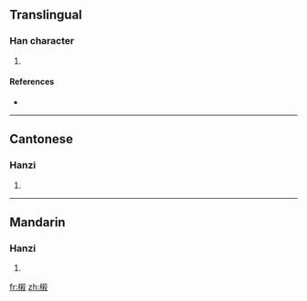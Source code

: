 ==Translingual==

===Han character===
{{Han char|rn=75|rad=木|as=11|sn=15|four=4794<sub>7</sub>|canj=木大金水 (DKCE)}}

# {{defn|Han|sort=木11}}

====References====
* {{Han ref|kx=0551.181|dkj=15353|hdz=21280.141|uh=6A27|ud=27175|bh=E5D9|bd=58841}}

----

==Cantonese==

===Hanzi===
{{yue-hanzi|jyut=|y=saat3}}

# {{defn|Cantonese|sort=木11}}

----

==Mandarin==

===Hanzi===
{{cmn-hanzi|pin=[[shā]] ([[sha1]])|wg=sha<sup>1</sup>}}

# {{defn|Mandarin|sort=木11}}

[[fr:樧]]
[[zh:樧]]